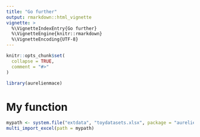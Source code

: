 ```yaml
---
title: "Go further"
output: rmarkdown::html_vignette
vignette: >
  %\VignetteIndexEntry{Go further}
  %\VignetteEngine{knitr::rmarkdown}
  %\VignetteEncoding{UTF-8}
---
```


```r
knitr::opts_chunk$set(
  collapse = TRUE,
  comment = "#>"
)
```

```r
library(aurelienmace)
```

<!-- This vignette is generated by fusen: do not edit by hand -->

# My function

```r
mypath <- system.file("extdata", "toydatasets.xlsx", package = "aurelienmace")
multi_import_excel(path = mypath)
```

